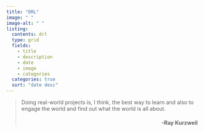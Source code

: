 ```yaml
---
title: "DRL"
image: " "
image-alt: " "
listing:
  contents: drl
  type: grid
  fields: 
    - title
    - description
    - date
    - image
    - categories
  categories: true
  sort: "date desc"
---
```

> Doing real-world projects is, I think, the best way to learn and also to engage the world
> and find out what the world is all about.
<h4 align="right">-Ray Kurzweil</h4>